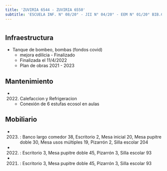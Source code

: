 ```yaml
---
title: 'ZUVIRIA 6544 - ZUVIRIA 6550'
subtitle: 'ESCUELA INF. N° 08/20° - JII N° 04/20° - EEM N° 01/20° BIB.CONGRESO DE LA NACION'
---
```


#
## Infraestructura

* Tanque de bombeo, bombas (fondos covid) 
    + mejora edilicia - Finalizado 
    + Finalizada el 11/4/2022 
    + Plan de obras 2021 - 2023 






## Mantenimiento

*  (2022) Calefaccion y Refrigeracion 
    + Conexión de 6 estufas ecosol en aulas





## Mobiliario

*  (2023) : Banco largo comedor 38, Escritorio 2, Mesa inicial 20, Mesa pupitre doble 30, Mesa usos múltiples 19, Pizarrón 2, Silla escolar 204 

*  (2022) : Escritorio 3, Mesa pupitre doble 45, Pizarrón 3, Silla escolar 93 

*  (2021) : Escritorio 3, Mesa pupitre doble 45, Pizarrón 3, Silla escolar 93 



